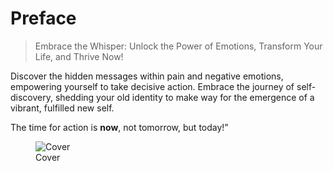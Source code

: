 # Preface {.unnumbered}

> Embrace the Whisper: Unlock the Power of Emotions, Transform Your Life, and Thrive Now!

Discover the hidden messages within pain and negative emotions, empowering yourself to take decisive action. Embrace the journey of self-discovery, shedding your old identity to make way for the emergence of a vibrant, fulfilled new self.

The time for action is **now**, not tomorrow, but today!"

![Cover](/images/cover.png)
